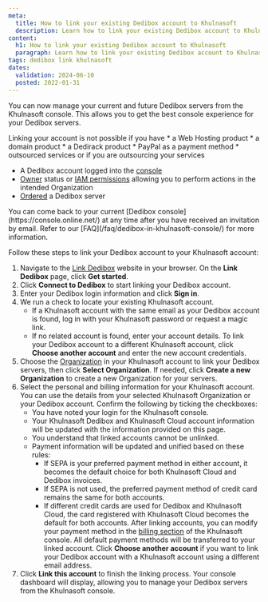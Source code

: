 ```yaml
---
meta:
  title: How to link your existing Dedibox account to Khulnasoft
  description: Learn how to link your existing Dedibox account to Khulnasoft with our comprehensive step-by-step guide. Follow our instructions to integrate and manage your Dedibox servers through the Khulnasoft console.
content:
  h1: How to link your existing Dedibox account to Khulnasoft
  paragraph: Learn how to link your existing Dedibox account to Khulnasoft with our comprehensive step-by-step guide. Follow our instructions to integrate and manage your Dedibox servers through the Khulnasoft console.
tags: dedibox link khulnasoft
dates:
  validation: 2024-06-10
  posted: 2022-01-31
---
```


You can now manage your current and future Dedibox servers from the Khulnasoft console. This allows you to get the best console experience for your Dedibox servers.

<Message type="important">
  Linking your account is not possible if you have
  * a Web Hosting product
  * a domain product
  * a Dedirack product
  * PayPal as a payment method
  * outsourced services or if you are outsourcing your services
</Message>

<Macro id="requirements" />

- A Dedibox account logged into the [console](https://console.online.net)
- [Owner](/identity-and-access-management/iam/concepts/#owner) status or [IAM permissions](/identity-and-access-management/iam/concepts/#permission) allowing you to perform actions in the intended Organization
- [Ordered](/bare-metal/dedibox/how-to/order-dedibox/) a Dedibox server

<Message type="tip">
  You can come back to your current [Dedibox console](https://console.online.net/) at any time after you have received an invitation by email. Refer to our [FAQ](/faq/dedibox-in-khulnasoft-console/) for more information.
</Message>

Follow these steps to link your Dedibox account to your Khulnasoft account:

1. Navigate to the [Link Dedibox](https://link-dedibox.khulnasoft.com/) website in your browser. On the **Link Dedibox** page, click **Get started**.
2. Click **Connect to Dedibox** to start linking your Dedibox account.
3. Enter your Dedibox login information and click **Sign in**.
4. We run a check to locate your existing Khulnasoft account.
   - If a Khulnasoft account with the same email as your Dedibox account is found, log in with your Khulnasoft password or request a magic link.
   - If no related account is found, enter your account details.
        <Message type="tip">
          To link your Dedibox account to a different Khulnasoft account, click **Choose another account** and enter the new account credentials.
        </Message>
5. Choose the [Organization](/identity-and-access-management/iam/concepts/#organization) in your Khulnasoft account to link your Dedibox servers, then click **Select Organization**.
      <Message type="tip">
        If needed, click **Create a new Organization** to create a new Organization for your servers.
      </Message>
6. Select the personal and billing information for your Khulnasoft account. You can use the details from your selected Khulnasoft Organization or your Dedibox account. Confirm the following by ticking the checkboxes:
     - You have noted your login for the Khulnasoft console.
     - Your Khulnasoft Dedibox and Khulnasoft Cloud account information will be updated with the information provided on this page.
     - You understand that linked accounts cannot be unlinked.
     - Payment information will be updated and unified based on these rules:
       - If SEPA is your preferred payment method in either account, it becomes the default choice for both Khulnasoft Cloud and Dedibox invoices.
       - If SEPA is not used, the preferred payment method of credit card remains the same for both accounts.
       - If different credit cards are used for Dedibox and Khulnasoft Cloud, the card registered with Khulnasoft Cloud becomes the default for both accounts.
            <Message type="tip">
              After linking accounts, you can modify your payment method in the [billing section](https://console.khulnasoft.com/billing/payment) of the Khulnasoft console. All default payment methods will be transferred to your linked account.
            </Message>
            <Message type="note">
              Click **Choose another account** if you want to link your Dedibox account with a Khulnasoft account using a different email address.
            </Message>
7. Click **Link this account** to finish the linking process. Your console dashboard will display, allowing you to manage your Dedibox servers from the Khulnasoft console.